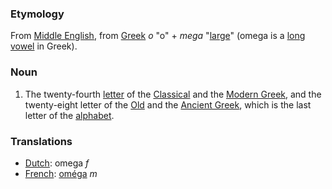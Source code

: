 === Etymology ===

From [[Middle English]], from [[Greek]] ''o'' "o" + ''mega'' "[[large]]" (omega is a [[long vowel]] in Greek).

=== Noun ===

# The twenty-fourth [[letter]] of the [[Classical Greek|Classical]] and the [[Greek|Modern Greek]], and the twenty-eight letter of the [[Old Greek|Old]] and the [[Ancient Greek]], which is the last letter of the [[alphabet]].

=== Translations ===
*[[Dutch]]: omega ''f''
*[[French]]: [[oméga]] ''m''